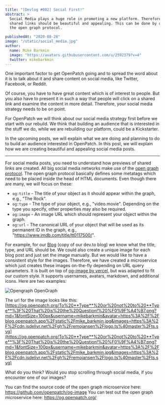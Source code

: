 ```yaml
---
title: "[Devlog #002] Social First!"
abstract: >
  Social Media plays a huge role in promoting a new platform. Therefore,
  shared links should be beautiful and appealing. This can be done by using
  the open graph protocol.

publishedAt: "2020-08-28"
image: "/static/social_media.jpg"
author:
  name: Mike Barkmin
  image: "https://avatars.githubusercontent.com/u/2592379?v=4"
  twitter: mikebarkmin
---
```


One important factor to get OpenPatch going and to spread the word about it
is to talk about it and share content on social media, like Twitter,
Facebook, or Reddit.

Of course, you have to have great content which is of interest to people. But
you also have to present it in such a way that people will click on a shared
link and examine the content in more detail. Therefore, your social media
strategy needs to be on point.

For OpenPatch we will think about our social media strategy first before we
start with our rebuild. We think that building an audience that is interested
in the stuff we do, while we are rebuilding our platform, could be a
Kickstarter.

In the upcoming posts, we will explain what we are doing and planning to do
to build an audience interested in OpenPatch. In this post, we will explain
how we are creating beautiful and appealing social media posts.

---

For social media posts, you need to understand how previews of shared links are created. All big social media networks make use of the [open graph protocol](https://ogp.me/). The open graph protocol basically defines some metatags which need to be placed inside the head of HTML documents. Even though there are many, we will focus on these:

- `og:title` - The title of your object as it should appear within the graph, e.g., "The Rock".
- `og:type` - The type of your object, e.g., "video.movie". Depending on the type you specify, other properties may also be required.
- `og:image` - An image URL which should represent your object within the graph.
- `og:url` - The canonical URL of your object that will be used as its permanent ID in the graph, e.g., "https://www.imdb.com/title/tt0117500/".

For example, for our [Blog](https://openpatch.org/blog) (copy of our dev.to
blog) we know what the title, type, and URL should be. We could also create a
unique image for each blog post and just set the image manually. But we would
like to have a consistent style for the images. Therefore, we have created a
microservice which just creates these images on-the-fly depending on URL
query parameters. It is built on top of [og-image by
vercel](https://github.com/vercel/og-image), but was adapted to fit our
custom style. It supports usernames, avatars,
markdown, and additional icons. Here are two examples:

![Opengraph OpenGraph](https://og.openpatch.org/To%20**Type**%20or%20not%20to%20**Type**%3F%20That%20is%20the%20Question!%20%F0%9F%A4%B7.png?md=1&fontSize=100px&username=mikebarkmin&avatar=https%3A%2F%2Fblog.openpatch.app%2Fstatic%2Fmike_barkmin.jpg&images=https%3A%2F%2Fcdn.jsdelivr.net%2Fgh%2Fremojansen%2Flogo.ts%40master%2Fts.svg)

The url for the image looks like this:
[https://og.openpatch.org/To%20**Type**%20or%20not%20to%20**Type**%3F%20That%20is%20the%20Question!%20%F0%9F%A4%B7.png?md=1&fontSize=100px&username=mikebarkmin&avatar=https%3A%2F%2Fblog.openpatch.app%2Fstatic%2Fmike_barkmin.jpg&images=https%3A%2F%2Fcdn.jsdelivr.net%2Fgh%2Fremojansen%2Flogo.ts%40master%2Fts.svg](https://og.openpatch.org/To%20**Type**%20or%20not%20to%20**Type**%3F%20That%20is%20the%20Question!%20%F0%9F%A4%B7.png?md=1&fontSize=100px&username=mikebarkmin&avatar=https%3A%2F%2Fblog.openpatch.app%2Fstatic%2Fmike_barkmin.jpg&images=https%3A%2F%2Fcdn.jsdelivr.net%2Fgh%2Fremojansen%2Flogo.ts%40master%2Fts.svg)

What do you think? Would you stop scrolling through social media, if you encounter one of our images?

You can find the source code of the open graph microservice here: https://github.com/openpatch/og-image
You can test out the open graph microservice here: https://og.openpatch.org/
